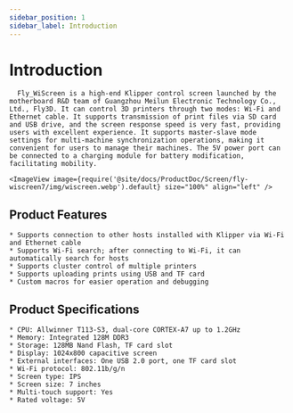 ```yaml
---
sidebar_position: 1
sidebar_label: Introduction
---
```




# Introduction

      Fly_WiScreen is a high-end Klipper control screen launched by the motherboard R&D team of Guangzhou Meilun Electronic Technology Co., Ltd., Fly3D. It can control 3D printers through two modes: Wi-Fi and Ethernet cable. It supports transmission of print files via SD card and USB drive, and the screen response speed is very fast, providing users with excellent experience. It supports master-slave mode settings for multi-machine synchronization operations, making it convenient for users to manage their machines. The 5V power port can be connected to a charging module for battery modification, facilitating mobility.

    <ImageView image={require('@site/docs/ProductDoc/Screen/fly-wiscreen7/img/wiscreen.webp').default} size="100%" align="left" />

## Product Features

    * Supports connection to other hosts installed with Klipper via Wi-Fi and Ethernet cable
    * Supports Wi-Fi search; after connecting to Wi-Fi, it can automatically search for hosts
    * Supports cluster control of multiple printers
    * Supports uploading prints using USB and TF card
    * Custom macros for easier operation and debugging

## Product Specifications

    * CPU: Allwinner T113-S3, dual-core CORTEX-A7 up to 1.2GHz
    * Memory: Integrated 128M DDR3
    * Storage: 128MB Nand Flash, TF card slot
    * Display: 1024x800 capacitive screen
    * External interfaces: One USB 2.0 port, one TF card slot
    * Wi-Fi protocol: 802.11b/g/n
    * Screen type: IPS
    * Screen size: 7 inches
    * Multi-touch support: Yes
    * Rated voltage: 5V
